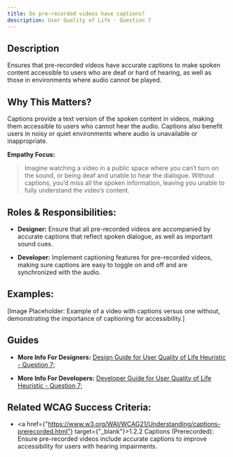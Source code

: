 ```yaml
---
title: Do pre-recorded videos have captions?
description: User Quality of Life - Question 7
---
```


## Description

Ensures that pre-recorded videos have accurate captions to make spoken content accessible to users who are deaf or hard of hearing, as well as those in environments where audio cannot be played.

## Why This Matters?

Captions provide a text version of the spoken content in videos, making them accessible to users who cannot hear the audio. Captions also benefit users in noisy or quiet environments where audio is unavailable or inappropriate.

**Empathy Focus:**
> Imagine watching a video in a public space where you can’t turn on the sound, or being deaf and unable to hear the dialogue. Without captions, you’d miss all the spoken information, leaving you unable to fully understand the video’s content.

## Roles & Responsibilities:

- **Designer:** Ensure that all pre-recorded videos are accompanied by accurate captions that reflect spoken dialogue, as well as important sound cues.

- **Developer:** Implement captioning features for pre-recorded videos, making sure captions are easy to toggle on and off and are synchronized with the audio.

## Examples:

[Image Placeholder: Example of a video with captions versus one without, demonstrating the importance of captioning for accessibility.]

## Guides

- **More Info For Designers:** <a href="/docs/design-guide/user-quality-of-life/question-7">Design Guide for User Quality of Life Heuristic - Question 7;</a>

- **More Info For Developers:** <a href="/docs/developer-guide/user-quality-of-life/question-7">Developer Guide for User Quality of Life Heuristic - Question 7;</a>

## Related WCAG Success Criteria:

- <a href={"https://www.w3.org/WAI/WCAG21/Understanding/captions-prerecorded.html"} target={"_blank"}>1.2.2 Captions (Prerecorded)</a>: Ensure pre-recorded videos include accurate captions to improve accessibility for users with hearing impairments.
